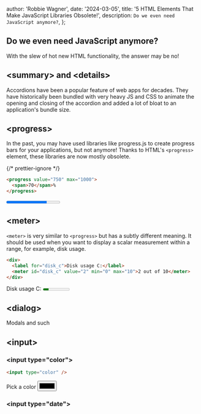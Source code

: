 
  author: 'Robbie Wagner',
  date: '2024-03-05',
  title: '5 HTML Elements That Make JavaScript Libraries Obsolete!',
  description: `
    Do we even need JavaScript anymore?
  `,
};


## Do we even need JavaScript anymore?

With the slew of hot new HTML functionality, the answer may be no!

## &lt;summary&gt; and &lt;details&gt;

Accordions have been a popular feature of web apps for decades. They have historically
been bundled with very heavy JS and CSS to animate the opening and closing of the accordion
and added a lot of bloat to an application's bundle size.

## &lt;progress&gt;

In the past, you may have used libraries like progress.js to create progress bars for your
applications, but not anymore! Thanks to HTML's `<progress>` element, these libraries are now
mostly obsolete.

{/* prettier-ignore */}
```html progress.html
<progress value="750" max="1000">
  <span>70</span>%
</progress>
```

<progress value="750" max="1000">
  <span>70</span>%
</progress>

## &lt;meter&gt;

`<meter>` is very similar to `<progress>` but has a subtly different meaning. It should be used
when you want to display a scalar measurement within a range, for example, disk usage.

```html meter.html
<div>
  <label for="disk_c">Disk usage C:</label>
  <meter id="disk_c" value="2" min="0" max="10">2 out of 10</meter>
</div>
```

<div>
  <label for="disk_c">Disk usage C:</label>
  <meter class="ml-2" id="disk_c" value="2" min="0" max="10">
    2 out of 10
  </meter>
</div>

## &lt;dialog&gt;

Modals and such

## &lt;input&gt;

### &lt;input type="color"&gt;

```html color-input.html
<input type="color" />
```

<label class="flex items-center">
  Pick a color
  <input class="ml-2" type="color" />
</label>

### &lt;input type="date"&gt;
